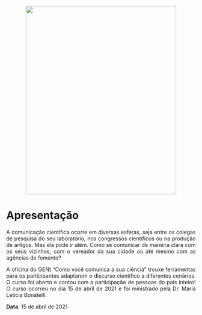 <center>
<figure>
  <img src="oficina_comun.jpg" width="400" height="500" class="center">
</figure>
</center>

# Apresentação

<p style = 'text-align: justify;'> A comunicação científica ocorre em diversas esferas, seja entre os colegas de pesquisa do seu laboratório, nos congressos científicos ou na produção de artigos. Mas ela pode ir além. Como se comunicar de maneira clara com os seus vizinhos, com o vereador da sua cidade ou até mesmo com as agências de fomento? </p>

<p style = 'text-align: justify;'> A oficina do GENt "Como você comunica a sua ciência" trouxe ferramentas para os participantes adaptarem o discurso científico a diferentes cenários. O curso foi aberto e contou com a participação de pessoas do país inteiro! O curso ocorreu no dia 15 de abril de 2021 e foi ministrado pela Dr. Maria Letícia Bonatelli. </p>
  
**Data**: 15 de abril de 2021